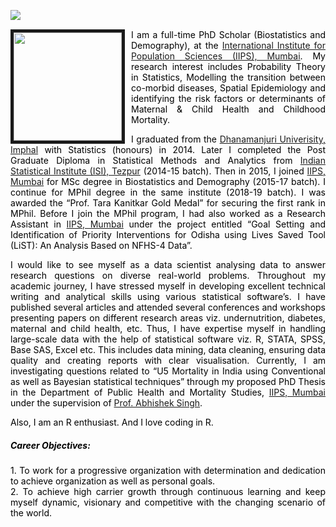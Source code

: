 <link rel="stylesheet" href="styles.css" type="text/css">


<style>
body {
text-align: justify}
</style>

<p><img src="images/name.png" style="height: auto; width: auto" align="left"><br></p>
<p><img src="images/IMG_0084_n2.jpg" style="height:173px; width: auto; border:5px solid; margin-right: 10px" align="left"></p>

<span style="color: black;">I am a full-time PhD Scholar (Biostatistics and Demography), at the [International Institute for Population Sciences (IIPS), Mumbai](https://iipsindia.ac.in/). My research interest includes Probability Theory in Statistics, Modelling the transition between co-morbid diseases, Spatial Epidemiology and identifying the risk factors or determinants of Maternal & Child Health and Childhood Mortality.</span>

<span style="color: black;">I graduated from the [Dhanamanjuri Univerisity, Imphal](https://dmu.ac.in/) with Statistics (honours) in 2014. Later I completed the Post Graduate Diploma in Statistical Methods and Analytics from [Indian Statistical Institute (ISI), Tezpur](http://www.isine.ac.in/) (2014-15 batch). Then in 2015, I joined [IIPS, Mumbai](https://iipsindia.ac.in/) for MSc degree in Biostatistics and Demography (2015-17 batch). I continue for MPhil degree in the same institute (2018-19 batch). I was awarded the “Prof. Tara Kanitkar Gold Medal” for securing the first rank in MPhil. Before I join the MPhil program, I had also worked as a Research Assistant in [IIPS, Mumbai](https://iipsindia.ac.in/) under the project entitled “Goal Setting and Identification of Priority Interventions for Odisha using Lives Saved Tool (LiST): An Analysis Based on NFHS-4 Data”.</span>

<span style="color: black;">I would like to see myself as a data scientist analysing data to answer research questions on diverse real-world problems. Throughout my academic journey, I have stressed myself in developing excellent technical writing and analytical skills using various statistical software’s. I have published several articles and attended several conferences and workshops presenting papers on different research areas viz. undernutrition, diabetes, maternal and child health, etc. Thus, I have expertise myself in handling large-scale data with the help of statistical software viz. R, STATA, SPSS, Base SAS, Excel etc. This includes data mining, data cleaning, ensuring data quality and creating reports with clear visualisation. Currently, I am investigating questions related to “U5 Mortality in India using Conventional as well as Bayesian statistical techniques” through my proposed PhD Thesis in the Department of Public Health and Mortality Studies, [IIPS, Mumbai](https://iipsindia.ac.in/) under the supervision of [Prof. Abhishek Singh](https://iipsindia.ac.in/deparment-faculties/37).</span> 
        
<span style="color: black;">Also, I am an R enthusiast. And I love coding in R.</span>



<h5><span style="color: black;"><strong>Career Objectives:</strong></span></h5>
  <span style="color: black;">1. To work for a progressive organization with determination and dedication to achieve organization as well as personal goals.</span><br>
  <span style="color: black;">2. To achieve high carrier growth through continuous learning and keep myself dynamic, visionary and competitive with the changing scenario of the world.</span>
<br><br>

